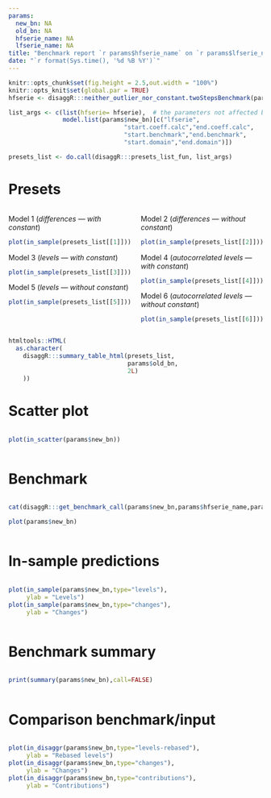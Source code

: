 ```yaml
---
params:
  new_bn: NA
  old_bn: NA
  hfserie_name: NA
  lfserie_name: NA
title: "Benchmark report `r params$hfserie_name` on `r params$lfserie_name`"
date: "`r format(Sys.time(), '%d %B %Y')`"
---
```


```r
knitr::opts_chunk$set(fig.height = 2.5,out.width = "100%")
knitr::opts_knit$set(global.par = TRUE)
hfserie <- disaggR:::neither_outlier_nor_constant.twoStepsBenchmark(params$new_bn)

list_args <- c(list(hfserie= hfserie),  # the parameters not affected by preset models are kept (i.e. time series and time boundaries)
               model.list(params$new_bn)[c("lfserie",
                                "start.coeff.calc","end.coeff.calc",
                                "start.benchmark","end.benchmark",
                                "start.domain","end.domain")])

presets_list <- do.call(disaggR:::presets_list_fun, list_args)
```

# Presets

:::: {.columns}

::: {.column width="50%"}

Model 1 (*differences --- with constant*)

```r
plot(in_sample(presets_list[[1]]))
```

Model 3 (*levels --- with constant*)

```r
plot(in_sample(presets_list[[3]]))
```

Model 5 (*levels --- without constant*)

```r
plot(in_sample(presets_list[[5]]))
```

:::

::: {.column width="50%"}

Model 2 (*differences --- without constant*)

```r
plot(in_sample(presets_list[[2]]))
```

Model 4 (*autocorrelated levels --- with constant*)

```r
plot(in_sample(presets_list[[4]]))
```

Model 6 (*autocorrelated levels --- without constant*)

```r
plot(in_sample(presets_list[[6]]))
```

:::

::::

```r
htmltools::HTML(
  as.character(
    disaggR:::summary_table_html(presets_list,
                                 params$old_bn,
                                 2L)
    ))
```

# Scatter plot

:::: {.columns}

::: {.column width="100%"}

```r
plot(in_scatter(params$new_bn))
```

:::

::::

# Benchmark

:::: {.columns}

::: {.column width="100%"}

```r
cat(disaggR:::get_benchmark_call(params$new_bn,params$hfserie_name,params$lfserie_name))
```

```r
plot(params$new_bn)
```

:::

::::

# In-sample predictions

:::: {.columns}

::: {.column width="100%"}

```r
plot(in_sample(params$new_bn,type="levels"),
     ylab = "Levels")
plot(in_sample(params$new_bn,type="changes"),
     ylab = "Changes")
```

:::

::::

# Benchmark summary

:::: {.columns}

::: {.column width="100%"}

```r
print(summary(params$new_bn),call=FALSE)
```

:::

::::

# Comparison benchmark/input

:::: {.columns}

::: {.column width="100%"}

```r
plot(in_disaggr(params$new_bn,type="levels-rebased"),
     ylab = "Rebased levels")
plot(in_disaggr(params$new_bn,type="changes"),
     ylab = "Changes")
plot(in_disaggr(params$new_bn,type="contributions"),
     ylab = "Contributions")
```

:::

::::